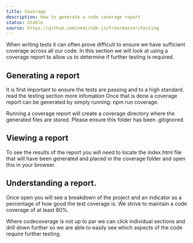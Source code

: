```yaml
---
title: Coverage
description: How to generate a code coverage report
status: Stable
source: https://github.com/xedi/sdk-js/tree/master/testing
---
```


When writing tests it can often prove difficult to ensure we have sufficient coverage across all our code. 
In this section we will look at using a coverage report to allow us to determine if further testing is required.

## Generating a report

It is first important to ensure the tests are passing and to a high standard. read the <Link to="/tooling/testing">testing</Link> section more infomation
Once that is done a coverage report can be generated by simply running: <InlineCode>npm run coverage</InlineCode>.

<Flash scheme="yellow">
    <InfoIcon mr={2}/>
    Running a coverage report will create a coverage directory where the generated files are stored. Please ensure this folder has been .gitignored.
</Flash>

## Viewing a report

To see the results of the report you will need to locate the index.html file that will have been generated and placed in the coverage folder and open this in your browser.

## Understanding a report.

Once open you will see a breakdown of the project and an indicator as a percentage of how good the test coverage is. We strive to maintain a code coverage of at least 80%.

Where codecoverage is not up to par we can click individual sections and drill down further so we are able to easily see which aspects of the code require further testing.
